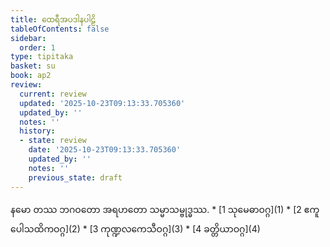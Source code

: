 ```yaml
---
title: ထေရီအပဒါနပါဠိ
tableOfContents: false
sidebar:
  order: 1
type: tipitaka
basket: su
book: ap2
review:
  current: review
  updated: '2025-10-23T09:13:33.705360'
  updated_by: ''
  notes: ''
  history:
  - state: review
    date: '2025-10-23T09:13:33.705360'
    updated_by: ''
    notes: ''
    previous_state: draft
---
```


<ReviewStatus review={frontmatter.review} showDetails={true} />

<HypothesisAnnotation frontmatter={frontmatter} />

<Paragraph number="1" type="center" book="ap2">
နမော တဿ ဘဂဝတော အရဟတော သမ္မာသမ္ဗုဒ္ဓဿ.

</Paragraph>

<TableOfContents book="ap2">
* [1 သုမေဓာဝဂ္ဂ](1)
* [2 ဧကူပေါသထိကဝဂ္ဂ](2)
* [3 ကုဏ္ဍလကေသီဝဂ္ဂ](3)
* [4 ခတ္တိယာဝဂ္ဂ](4)
</TableOfContents>